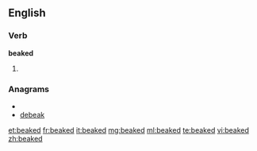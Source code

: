 ==English==

===Verb===
'''beaked'''

# {{past of|[[beak]]}}

===Anagrams===
* {{alphagram|abdeek}}
* [[debeak#English|debeak]]

[[et:beaked]]
[[fr:beaked]]
[[it:beaked]]
[[mg:beaked]]
[[ml:beaked]]
[[te:beaked]]
[[vi:beaked]]
[[zh:beaked]]